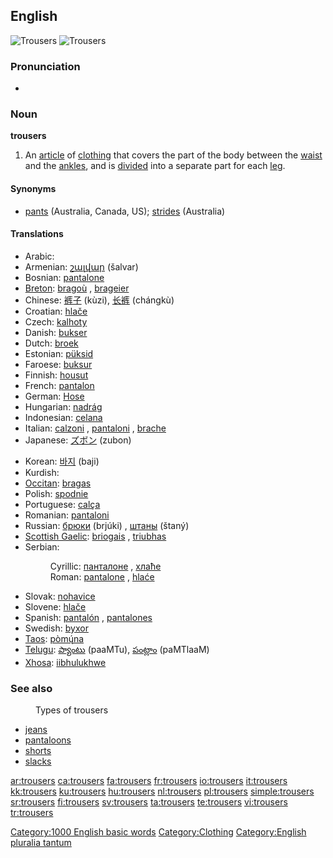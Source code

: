 ==English==
{{wikipedia}}
[[Image:Overzeas longpocket jeans.jpg|thumb|Trousers]]
[[Image:Trousers.jpg|thumb|Trousers]]

===Pronunciation===
* {{audio|en-us-trousers.ogg|Audio (US)}}

===Noun===
'''trousers''' {{pluralonly}}

# {{context|UK,CA}} An [[article]] of [[clothing]] that covers the part of the body between the [[waist]] and the [[ankle]]s, and is [[divide]]d into a separate part for each [[leg]].

====Synonyms====
* [[pants]] (Australia, Canada, US); [[strides]] (Australia)

====Translations====
{{trans-top|an article of clothing that covers the part of the body between the waist and the ankles}}
* Arabic: {{Arab|[[بنطلون]]}} {{unicode|(banʈalón)}} {{m}}
* Armenian: [[շալվար]] (šalvar)
* Bosnian: [[pantalone#Bosnian|pantalone]] {{f|p}}
* [[Breton]]: [[bragoù]] {{m}}, [[brageier]] {{p}}
* Chinese: [[裤子]] (kùzi), [[长裤]] (chángkù)
* Croatian: [[hlače]] {{f|p}}
* Czech: [[kalhoty]] {{f|p}}
* Danish: [[bukser]] {{c|p}}
* Dutch: [[broek]] {{f|s}}
* Estonian: [[püksid]] {{p}}
* Faroese: [[buksur]] {{f|p}}
* Finnish: [[housut]] {{p}}
* French: [[pantalon]] {{m|s}}
* German: [[Hose]] {{f|s}}
* Hungarian: [[nadrág]] {{s}}
* Indonesian: [[celana]]
* Italian: [[calzoni]] {{f|p}}, [[pantaloni]] {{m|p}}, [[brache]] {{f|p}}
* Japanese: [[ズボン]] (zubon)
{{trans-mid}}
* Korean: [[바지]] (baji)
* Kurdish: {{KUchar|[[پانتۆڵ]]}}
* [[Occitan]]: [[bragas]] {{f|p}}
* Polish: [[spodnie]] {{p}}
* Portuguese: [[calça]] {{f|s}}
* Romanian: [[pantaloni]] {{f}}
* Russian: [[брюки]] (brjúki) {{f|p}}, [[штаны]] (štaný) {{m|p}}
* [[Scottish Gaelic]]: [[briogais]] {{f}}, [[triubhas]] {{m}}
* Serbian:
*: Cyrillic: [[панталоне#Serbian|панталоне]] {{f|p}}, [[хлаће]] {{f|p}}
*: Roman: [[pantalone#Serbian|pantalone]] {{f|p}}, [[hlaće]] {{f|p}}
* Slovak: [[nohavice#Slovak|nohavice]] {{f|p}}
* Slovene: [[hlače]] {{f|p}}
* Spanish: [[pantalón]] {{m|s}}, [[pantalones]] {{m|p}}
* Swedish: [[byxor]] {{p}}
* [[Taos]]: [[pòmų́na]]
* [[Telugu]]: [[ప్యాంటు]] (paaMTu), [[పంట్లాం]] (paMTlaaM)
* [[Xhosa]]: [[iibhulukhwe]]
{{trans-bottom}}

===See also===
: Types of trousers
* [[jeans]]
* [[pantaloons]]
* [[shorts]]
* [[slacks]]

[[Category:1000 English basic words]]
[[Category:Clothing]]
[[Category:English pluralia tantum]]

[[ar:trousers]]
[[ca:trousers]]
[[fa:trousers]]
[[fr:trousers]]
[[io:trousers]]
[[it:trousers]]
[[kk:trousers]]
[[ku:trousers]]
[[hu:trousers]]
[[nl:trousers]]
[[pl:trousers]]
[[simple:trousers]]
[[sr:trousers]]
[[fi:trousers]]
[[sv:trousers]]
[[ta:trousers]]
[[te:trousers]]
[[vi:trousers]]
[[tr:trousers]]